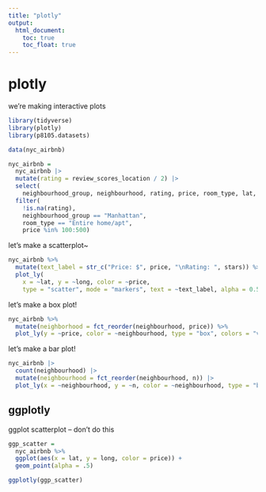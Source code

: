 ```yaml
---
title: "plotly"
output: 
  html_document:
    toc: true
    toc_float: true
---
```


# plotly

we're making interactive plots 
```r
library(tidyverse)
library(plotly)
library(p8105.datasets)

```

```r
data(nyc_airbnb)

nyc_airbnb = 
  nyc_airbnb |> 
  mutate(rating = review_scores_location / 2) |>
  select(
    neighbourhood_group, neighbourhood, rating, price, room_type, lat, long) |>
  filter(
    !is.na(rating), 
    neighbourhood_group == "Manhattan",
    room_type == "Entire home/apt",
    price %in% 100:500)
```



let's make a scatterplot~ 

```r
nyc_airbnb %>% 
  mutate(text_label = str_c("Price: $", price, "\nRating: ", stars)) %>% 
  plot_ly(
    x = ~lat, y = ~long, color = ~price,
    type = "scatter", mode = "markers", text = ~text_label, alpha = 0.5) 
```

let's make a box plot! 

```r
nyc_airbnb %>% 
  mutate(neighborhood = fct_reorder(neighbourhood, price)) %>% 
  plot_ly(y = ~price, color = ~neighbourhood, type = "box", colors = "viridis")
```

let's make a bar plot!

```r

nyc_airbnb |> 
  count(neighbourhood) |> 
  mutate(neighbourhood = fct_reorder(neighbourhood, n)) |> 
  plot_ly(x = ~neighbourhood, y = ~n, color = ~neighbourhood, type = "bar", colors = "viridis")
```


## ggplotly

ggplot scatterplot -- don't do this

```r
ggp_scatter = 
  nyc_airbnb %>% 
  ggplot(aes(x = lat, y = long, color = price)) + 
  geom_point(alpha = .5)

ggplotly(ggp_scatter)
```


